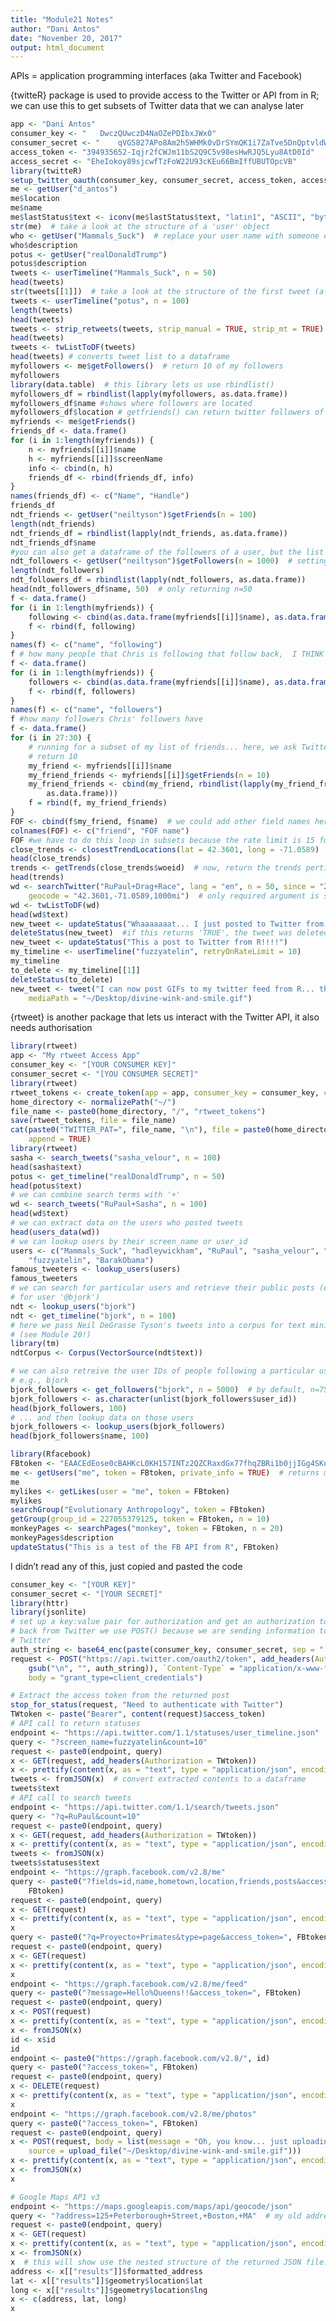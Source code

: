 ```yaml
---
title: "Module21 Notes"
author: "Dani Antos"
date: "November 20, 2017"
output: html_document
---
```


APIs = application programming interfaces (aka Twitter and Facebook)

{twitteR} package is used to provide access to the Twitter or API from in R; we can use this to get subsets of Twitter data that we can analyse later 
```r
app <- "Dani Antos"
consumer_key <- "	DwczQUwczD4NaOZePDIbxJWx0"
consumer_secret <- "	qVG5827APo8Am2h5WHMk0vDrSYmQK1i7ZaTve5DnQptvldWAg4"
access_token <- "394935652-Iqjr2fCWJm11bS2Q9C5v98esHwRJQ5Lyu8AtD0Id"
access_secret <- "EheIokoy89sjcwfTzFoW22U93cKEu66BmIffUBUTOpcVB"
library(twitteR)
setup_twitter_oauth(consumer_key, consumer_secret, access_token, access_secret)
me <- getUser("d_antos")
me$location
me$name
me$lastStatus$text <- iconv(me$lastStatus$text, "latin1", "ASCII", "byte")  # iconv() function should fix most encoding issues
str(me)  # take a look at the structure of a 'user' object
who <- getUser("Mammals_Suck")  # replace your user name with someone else's Twitter handle (minus the '@')
who$description
potus <- getUser("realDonaldTrump")
potus$description
tweets <- userTimeline("Mammals_Suck", n = 50)
head(tweets) 
str(tweets[[1]])  # take a look at the structure of the first tweet (a 'status')
tweets <- userTimeline("potus", n = 100)
length(tweets)
head(tweets)
tweets <- strip_retweets(tweets, strip_manual = TRUE, strip_mt = TRUE) #removes retweets
head(tweets)
tweets <- twListToDF(tweets)
head(tweets) # converts tweet list to a dataframe
myfollowers <- me$getFollowers()  # return 10 of my followers
myfollowers
library(data.table)  # this library lets us use rbindlist()
myfollowers_df = rbindlist(lapply(myfollowers, as.data.frame))
myfollowers_df$name #shows where followers are located
myfollowers_df$location # getfriends() can return twitter followers of a particular user (like who they are following)
myfriends <- me$getFriends()
friends_df <- data.frame()
for (i in 1:length(myfriends)) {
    n <- myfriends[[i]]$name
    h <- myfriends[[i]]$screenName
    info <- cbind(n, h)
    friends_df <- rbind(friends_df, info)
}
names(friends_df) <- c("Name", "Handle")
friends_df
ndt_friends <- getUser("neiltyson")$getFriends(n = 100)
length(ndt_friends)
ndt_friends_df = rbindlist(lapply(ndt_friends, as.data.frame))
ndt_friends_df$name
#you can also get a dataframe of the followers of a user, but the list could only be partial
ndt_followers <- getUser("neiltyson")$getFollowers(n = 1000)  # setting n=1000 returns up to 1000 followers; the default is 'all' followers, but if the user has large numbers of followers you are very likely to hit the rate limit!
length(ndt_followers)
ndt_followers_df = rbindlist(lapply(ndt_followers, as.data.frame))
head(ndt_followers_df$name, 50)  # only returning n=50
f <- data.frame()
for (i in 1:length(myfriends)) {
    following <- cbind(as.data.frame(myfriends[[i]]$name), as.data.frame(myfriends[[i]]$getFriendsCount()))
    f <- rbind(f, following)
}
names(f) <- c("name", "following")
f # how many people that Chris is following that follow back,  I THINK
f <- data.frame()
for (i in 1:length(myfriends)) {
    followers <- cbind(as.data.frame(myfriends[[i]]$name), as.data.frame(myfriends[[i]]$getFollowersCount()))
    f <- rbind(f, followers)
}
names(f) <- c("name", "followers")
f #how many followers Chris' followers have
f <- data.frame()
for (i in 27:30) {
    # running for a subset of my list of friends... here, we ask Twitter to only
    # return 10
    my_friend <- myfriends[[i]]$name
    my_friend_friends <- myfriends[[i]]$getFriends(n = 10)
    my_friend_friends <- cbind(my_friend, rbindlist(lapply(my_friend_friends, 
        as.data.frame)))
    f = rbind(f, my_friend_friends)
}
FOF <- cbind(f$my_friend, f$name)  # we could add other field names here, too...
colnames(FOF) <- c("friend", "FOF name")
FOF #we have to do this loop in subsets because the rate limit is 15 followers, it's giving us information on friends of friends
close_trends <- closestTrendLocations(lat = 42.3601, long = -71.0589)  # returns an ID ('woeid') for the current list of topics trending closest to a particular lat and long, like that of Boston, MA
head(close_trends)
trends <- getTrends(close_trends$woeid)  # now, return the trends pertinent to that location
head(trends)
wd <- searchTwitter("RuPaul+Drag+Race", lang = "en", n = 50, since = "2017-10-01", 
    geocode = "42.3601,-71.0589,1000mi")  # only required argument is searchString; since restricts to tweets since a date; geocode restricts to within a set radius of a given lat and long, here, within 1000 miles of Boston, MA
wd <- twListToDF(wd)
head(wd$text)
new_tweet <- updateStatus("Whaaaaaaat... I just posted to Twitter from R!!!!")
deleteStatus(new_tweet)  #if this returns 'TRUE', the tweet was deleted correctly.
new_tweet <- updateStatus("This a post to Twitter from R!!!!")
my_timeline <- userTimeline("fuzzyatelin", retryOnRateLimit = 10)
my_timeline
to_delete <- my_timeline[[1]]
deleteStatus(to_delete)
new_tweet <- tweet("I can now post GIFs to my twitter feed from R... there is no longer any reason to leave R...", 
    mediaPath = "~/Desktop/divine-wink-and-smile.gif")
```

{rtweet} is another package that lets us interact with the Twitter API, it also needs authorisation

```r
library(rtweet)
app <- "My rtweet Access App"
consumer_key <- "[YOUR CONSUMER KEY]"
consumer_secret <- "[YOU CONSUMER SECRET]"
library(rtweet)
rtweet_tokens <- create_token(app = app, consumer_key = consumer_key, consumer_secret = consumer_secret)
home_directory <- normalizePath("~/")
file_name <- paste0(home_directory, "/", "rtweet_tokens")
save(rtweet_tokens, file = file_name)
cat(paste0("TWITTER_PAT=", file_name, "\n"), file = paste0(home_directory, "/.Renviron"), 
    append = TRUE)
library(rtweet)
sasha <- search_tweets("sasha_velour", n = 100)
head(sasha$text)
potus <- get_timeline("realDonaldTrump", n = 50)
head(potus$text)
# we can combine search terms with '+'
wd <- search_tweets("RuPaul+Sasha", n = 100)
head(wd$text)
# we can extract data on the users who posted tweets
head(users_data(wd))
# we can lookup users by their screen_name or user_id
users <- c("Mammals_Suck", "hadleywickham", "RuPaul", "sasha_velour", "potus", 
    "fuzzyatelin", "BarakObama")
famous_tweeters <- lookup_users(users)
famous_tweeters
# we can search for particular users and retrieve their public posts (e.g.,
# for user '@bjork')
ndt <- lookup_users("bjork")
ndt <- get_timeline("bjork", n = 100)
# here we pass Neil DeGrasse Tyson's tweets into a corpus for text mining
# (see Module 20!)
library(tm)
ndtCorpus <- Corpus(VectorSource(ndt$text))

# we can also retreive the user IDs of people following a particular user,
# e.g., bjork
bjork_followers <- get_followers("bjork", n = 5000)  # by default, n=75000... if you specify something less, it will return in multiples of 5000
bjork_followers <- as.character(unlist(bjork_followers$user_id))
head(bjork_followers, 100)
# ... and then lookup data on those users
bjork_followers <- lookup_users(bjork_followers)
head(bjork_followers$name, 100)

```

```r
library(Rfacebook)
FBtoken <- "EAACEdEose0cBAHKcL0KH157INTz2QZCRaxdGx77fhqZBRi1b0jjIGg4SKo3xboFiihDrStlR8g8dmUXtHjuVKDzIQpmyJHNl8UvWIosIrbwhZCOesgHibEgenTPZBSPpZBfq7N4uWeK88BH57WzaUOyHMuqUtboHnImyYQ9EyUusxv4FkcMfR1ujZBPZBhams8ZD"
me <- getUsers("me", token = FBtoken, private_info = TRUE)  # returns my profile info
me
mylikes <- getLikes(user = "me", token = FBtoken)
mylikes
searchGroup("Evolutionary Anthropology", token = FBtoken)
getGroup(group_id = 227055379125, token = FBtoken, n = 10)
monkeyPages <- searchPages("monkey", token = FBtoken, n = 20)
monkeyPages$description
updateStatus("This is a test of the FB API from R", FBtoken)
```

I didn't read any of this, just copied and pasted the code
```r
consumer_key <- "[YOUR KEY]"
consumer_secret <- "[YOUR SECRET]"
library(httr)
library(jsonlite)
# set up a key:value pair for authorization and get an authorization token
# back from Twitter we use POST() because we are sending information to
# Twitter
auth_string <- base64_enc(paste(consumer_key, consumer_secret, sep = ":"))  # encoded our key and secret
request <- POST("https://api.twitter.com/oauth2/token", add_headers(Authorization = paste("Basic", 
    gsub("\n", "", auth_string)), `Content-Type` = "application/x-www-form-urlencoded;charset=UTF-8"), 
    body = "grant_type=client_credentials")

# Extract the access token from the returned post
stop_for_status(request, "Need to authenticate with Twitter")
TWtoken <- paste("Bearer", content(request)$access_token)
# API call to return statuses
endpoint <- "https://api.twitter.com/1.1/statuses/user_timeline.json"
query <- "?screen_name=fuzzyatelin&count=10"
request <- paste0(endpoint, query)
x <- GET(request, add_headers(Authorization = TWtoken))
x <- prettify(content(x, as = "text", type = "application/json", encoding = "UTF-8"))  # extract and prettify `content`
tweets <- fromJSON(x)  # convert extracted contents to a dataframe
tweets$text
# API call to search tweets
endpoint <- "https://api.twitter.com/1.1/search/tweets.json"
query <- "?q=RuPaul&count=10"
request <- paste0(endpoint, query)
x <- GET(request, add_headers(Authorization = TWtoken))
x <- prettify(content(x, as = "text", type = "application/json", encoding = "UTF-8"))
tweets <- fromJSON(x)
tweets$statuses$text
endpoint <- "https://graph.facebook.com/v2.8/me"
query <- paste0("?fields=id,name,hometown,location,friends,posts&access_token=", 
    FBtoken)
request <- paste0(endpoint, query)
x <- GET(request)
x <- prettify(content(x, as = "text", type = "application/json", encoding = "UTF-8"))
x
query <- paste0("?q=Proyecto+Primates&type=page&access_token=", FBtoken)
request <- paste0(endpoint, query)
x <- GET(request)
x <- prettify(content(x, as = "text", type = "application/json", encoding = "UTF-8"))
x
endpoint <- "https://graph.facebook.com/v2.8/me/feed"
query <- paste0("?message=Hello%Queens!!&access_token=", FBtoken)
request <- paste0(endpoint, query)
x <- POST(request)
x <- prettify(content(x, as = "text", type = "application/json", encoding = "UTF-8"))
x <- fromJSON(x)
id <- x$id
id
endpoint <- paste0("https://graph.facebook.com/v2.8/", id)
query <- paste0("?access_token=", FBtoken)
request <- paste0(endpoint, query)
x <- DELETE(request)
x <- prettify(content(x, as = "text", type = "application/json", encoding = "UTF-8"))
x
endpoint <- "https://graph.facebook.com/v2.8/me/photos"
query <- paste0("?access_token=", FBtoken)
request <- paste0(endpoint, query)
x <- POST(request, body = list(message = "Oh, you know... just uploading GIFs to Facebook from R...", 
    source = upload_file("~/Desktop/divine-wink-and-smile.gif")))
x <- prettify(content(x, as = "text", type = "application/json", encoding = "UTF-8"))
x <- fromJSON(x)
x

```

```r
# Google Maps AP1 v3
endpoint <- "https://maps.googleapis.com/maps/api/geocode/json"
query <- "?address=125+Peterborough+Street,+Boston,+MA"  # my old address... no token needed
request <- paste0(endpoint, query)
x <- GET(request)
x <- prettify(content(x, as = "text", type = "application/json", encoding = "UTF-8"))
x <- fromJSON(x)
x  # this will show use the nested structure of the returned JSON file... from this, we can extract different nodes
address <- x[["results"]]$formatted_address
lat <- x[["results"]]$geometry$location$lat
long <- x[["results"]]$geometry$location$lng
x <- c(address, lat, long)
x
```


